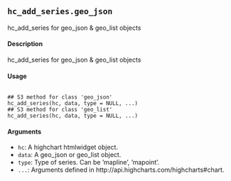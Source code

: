 
## ``hc_add_series.geo_json``
hc_add_series for geo_json & geo_list objects

#### Description 

hc_add_series for geo_json & geo_list objects

#### Usage 
<pre><code>
## S3 method for class 'geo_json'
hc_add_series(hc, data, type = NULL, ...)
## S3 method for class 'geo_list'
hc_add_series(hc, data, type = NULL, ...)
</code></pre> 
#### Arguments 
 

* ``hc ``: A highchart htmlwidget object.
* ``data``: A geo_json or geo_list object.
* ``type``: Type of series. Can be ’mapline’, ’mapoint’.
* ``...``: Arguments defined in http://api.highcharts.com/highcharts#chart.

